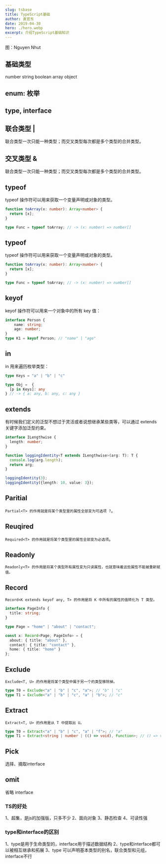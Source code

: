 ```yaml
---
slug: tsbase
title: TypeScript基础
author: 袁官东
date: 2019-04-30
hero: ./hero.webp
excerpt: 介绍TypeScript基础知识
---
```

<div className={'img-desc'}>图：Nguyen Nhut</div>



## 基础类型
number string boolean array object

## enum: 枚举

## type, interface

## 联合类型 | 
联合类型一次只能一种类型；而交叉类型每次都是多个类型的合并类型。

## 交叉类型 & 
联合类型一次只能一种类型；而交叉类型每次都是多个类型的合并类型。

## typeof

typeof 操作符可以用来获取一个变量声明或对象的类型。

```ts
function toArray(x: number): Array<number> {
  return [x];
}

type Func = typeof toArray; // -> (x: number) => number[]
```

## typeof

typeof 操作符可以用来获取一个变量声明或对象的类型。

```ts
function toArray(x: number): Array<number> {
  return [x];
}

type Func = typeof toArray; // -> (x: number) => number[]
```

## keyof 

keyof 操作符可以用来一个对象中的所有 key 值：

```ts
interface Person {
    name: string;
    age: number;
}
type K1 = keyof Person; // "name" | "age"
```


## in

in 用来遍历枚举类型：

```ts
type Keys = "a" | "b" | "c"

type Obj =  {
  [p in Keys]: any
} // -> { a: any, b: any, c: any }

```

## extends 

有时候我们定义的泛型不想过于灵活或者说想继承某些类等，可以通过 extends 关键字添加泛型约束。

```ts
interface ILengthwise {
  length: number;
}

function loggingIdentity<T extends ILengthwise>(arg: T): T {
  console.log(arg.length);
  return arg;
}

loggingIdentity(3);
loggingIdentity({length: 10, value: 3});
```

## Paritial

`Partial<T> 的作用就是将某个类型里的属性全部变为可选项 ?`。

## Reuqired

`Required<T> 的作用就是将某个类型里的属性全部变为必选项`。

## Readonly 

`Readonly<T> 的作用是将某个类型所有属性变为只读属性，也就意味着这些属性不能被重新赋值。`

## Record 

`Record<K extends keyof any, T> 的作用是将 K 中所有的属性的值转化为 T 类型。`

```ts
interface PageInfo {
  title: string;
}

type Page = "home" | "about" | "contact";

const x: Record<Page, PageInfo> = {
  about: { title: "about" },
  contact: { title: "contact" },
  home: { title: "home" }
};
```

## Exclude

`Exclude<T, U> 的作用是将某个类型中属于另一个的类型移除掉。`

```ts
type T0 = Exclude<"a" | "b" | "c", "a">; // "b" | "c"
type T1 = Exclude<"a" | "b" | "c", "a" | "b">; // "c"
```

## Extract

`Extract<T, U> 的作用是从 T 中提取出 U。`

```ts
type T0 = Extract<"a" | "b" | "c", "a" | "f">; // "a"
type T1 = Extract<string | number | (() => void), Function>; // () => void

```

## Pick
选择、摘取interface

## omit
省略 interface


### TS的好处
1、超集，是js的加强版，只多不少
2、面向对象
3、静态检查
4、可读性强


### type和interface的区别
1、type是用于生命类型的，interface用于描述数据结构
2、type和interface都可以被相互继承和拓展
3、type 可以声明基本类型的别名，联合类型和元组，interface不行

